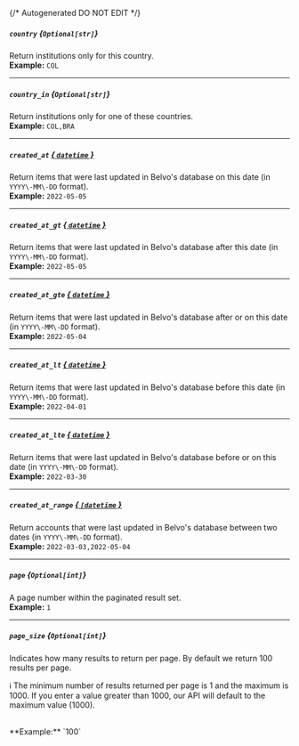 {/* Autogenerated DO NOT EDIT  */}
##### `country` *{`Optional[str]`}*
Return institutions only for this country.
<br/>
**Example:** `COL`

---
##### `country_in` *{`Optional[str]`}*
Return institutions only for one of these countries.
<br/>
**Example:** `COL,BRA`

---
##### `created_at` [*{ `datetime` }*](https://docs.python.org/3/library/datetime.html#datetime-objects)
Return items that were last updated in Belvo's database on this date (in `YYYY\-MM\-DD` format).
<br/>
**Example:** `2022-05-05`

---
##### `created_at_gt` [*{ `datetime` }*](https://docs.python.org/3/library/datetime.html#datetime-objects)
Return items that were last updated in Belvo's database after this date (in `YYYY\-MM\-DD` format).
<br/>
**Example:** `2022-05-05`

---
##### `created_at_gte` [*{ `datetime` }*](https://docs.python.org/3/library/datetime.html#datetime-objects)
Return items that were last updated in Belvo's database after or on this date (in `YYYY\-MM\-DD` format).
<br/>
**Example:** `2022-05-04`

---
##### `created_at_lt` [*{ `datetime` }*](https://docs.python.org/3/library/datetime.html#datetime-objects)
Return items that were last updated in Belvo's database before this date (in `YYYY\-MM\-DD` format).
<br/>
**Example:** `2022-04-01`

---
##### `created_at_lte` [*{ `datetime` }*](https://docs.python.org/3/library/datetime.html#datetime-objects)
Return items that were last updated in Belvo's database before or on this date (in `YYYY\-MM\-DD` format).
<br/>
**Example:** `2022-03-30`

---
##### `created_at_range` [*{ `[datetime` }*](https://docs.python.org/3/library/datetime.html#datetime-objects)
Return accounts that were last updated in Belvo's database between two dates (in `YYYY\-MM\-DD` format).
<br/>
**Example:** `2022-03-03,2022-05-04`

---
##### `page` *{`Optional[int]`}*
A page number within the paginated result set.
<br/>
**Example:** `1`

---
##### `page_size` *{`Optional[int]`}*
Indicates how many results to return per page. By default we return 100 results per page.

ℹ️ The minimum number of results returned per page is 1 and the maximum is 1000. If you enter a value greater than 1000, our API will default to the maximum value (1000).

<br/>
**Example:** `100`

